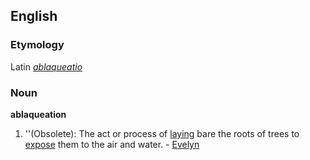 ==English==

===Etymology===
Latin ''[[ablaqueatio]]''

===Noun===
'''ablaqueation'''

# ''(Obsolete): The act or process of [[laying]] bare the roots of trees to [[expose]] them to the air and water. - [[Evelyn]]